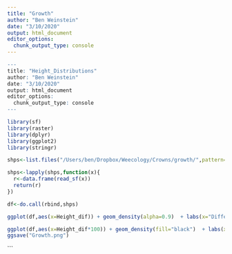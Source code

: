 ```yaml
---
title: "Growth"
author: "Ben Weinstein"
date: "3/10/2020"
output: html_document
editor_options: 
  chunk_output_type: console
---
```


```r
---
title: "Height_Distributions"
author: "Ben Weinstein"
date: "3/10/2020"
output: html_document
editor_options: 
  chunk_output_type: console
---
```

```r
library(sf)
library(raster)
library(dplyr)
library(ggplot2)
library(stringr)
```

```r
shps<-list.files("/Users/ben/Dropbox/Weecology/Crowns/growth/",pattern=".shp",full.names=T)

shps<-lapply(shps,function(x){
  r<-data.frame(read_sf(x))
  return(r)
})

df<-do.call(rbind,shps)
```

```r
ggplot(df,aes(x=Height_dif)) + geom_density(alpha=0.9)  + labs(x="Difference in 99th quantile Crown Height (m)") + facet_wrap(~Site_left,scales="free") + theme_bw()

ggplot(df,aes(x=Height_dif*100)) + geom_density(fill="black")  + labs(x="Difference in 99th quantile Crown Height (cm)") + facet_wrap(~Site_left,scales="free") + theme_bw() + xlim(quantile(df$Height_dif*100,0.1),quantile(df$Height_dif*100,0.9))
ggsave("Growth.png")
```
```
